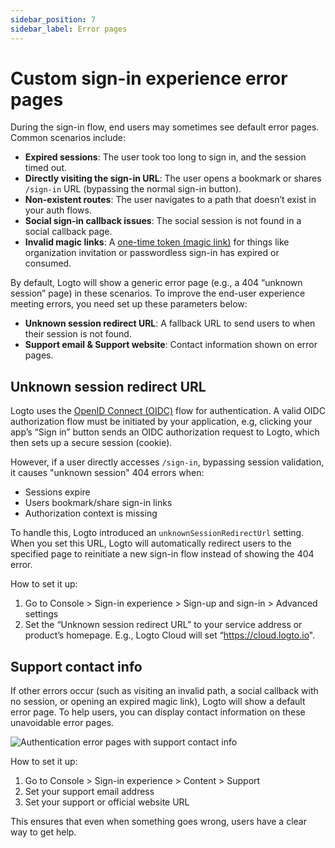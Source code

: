 ```yaml
---
sidebar_position: 7
sidebar_label: Error pages
---
```


# Custom sign-in experience error pages

During the sign-in flow, end users may sometimes see default error pages. Common scenarios include:

- **Expired sessions**: The user took too long to sign in, and the session timed out.
- **Directly visiting the sign-in URL**: The user opens a bookmark or shares `/sign-in` URL (bypassing the normal sign-in button).
- **Non-existent routes**: The user navigates to a path that doesn’t exist in your auth flows.
- **Social sign-in callback issues**: The social session is not found in a social callback page.
- **Invalid magic links**: A [one-time token (magic link)](/end-user-flows/one-time-token) for things like organization invitation or passwordless sign-in has expired or consumed.

By default, Logto will show a generic error page (e.g., a 404 “unknown session” page) in these scenarios. To improve the end-user experience meeting errors, you need set up these parameters below:

- **Unknown session redirect URL**: A fallback URL to send users to when their session is not found.
- **Support email & Support website**: Contact information shown on error pages.

## Unknown session redirect URL

Logto uses the [OpenID Connect (OIDC)](https://auth.wiki/openid-connect) flow for authentication. A valid OIDC authorization flow must be initiated by your application, e.g, clicking your app’s “Sign in” button sends an OIDC authorization request to Logto, which then sets up a secure session (cookie).

However, if a user directly accesses `/sign-in`, bypassing session validation, it causes "unknown session" 404 errors when:

- Sessions expire
- Users bookmark/share sign-in links
- Authorization context is missing

To handle this, Logto introduced an `unknownSessionRedirectUrl` setting. When you set this URL, Logto will automatically redirect users to the specified page to reinitiate a new sign-in flow instead of showing the 404 error.

How to set it up:

1. Go to <CloudLink to="/sign-in-experience/sign-up-and-sign-in">Console > Sign-in experience > Sign-up and sign-in > Advanced settings</CloudLink>
2. Set the “Unknown session redirect URL” to your service address or product’s homepage. E.g., Logto Cloud will set “https://cloud.logto.io".

## Support contact info

If other errors occur (such as visiting an invalid path, a social callback with no session, or opening an expired magic link), Logto will show a default error page. To help users, you can display contact information on these unavoidable error pages.

<img
  src="/img/assets/sign-in-error-pages.png"
  alt="Authentication error pages with support contact info"
/>

How to set it up:

1. Go to <CloudLink to="/sign-in-experience/content">Console > Sign-in experience > Content > Support</CloudLink>
2. Set your support email address
3. Set your support or official website URL

This ensures that even when something goes wrong, users have a clear way to get help.
